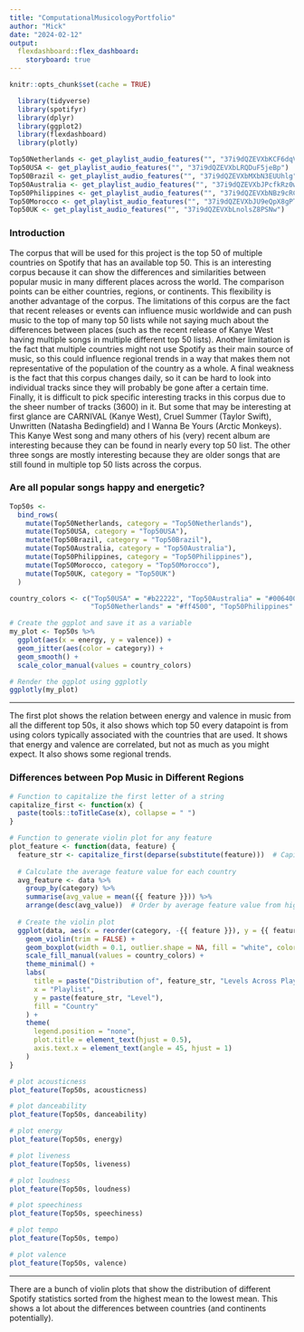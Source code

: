 ```yaml
---
title: "ComputationalMusicologyPortfolio"
author: "Mick"
date: "2024-02-12"
output:
  flexdashboard::flex_dashboard:
    storyboard: true
---
```


```r
knitr::opts_chunk$set(cache = TRUE)
```

```r
  library(tidyverse)
  library(spotifyr)
  library(dplyr)
  library(ggplot2)
  library(flexdashboard)
  library(plotly)
```

```r
Top50Netherlands <- get_playlist_audio_features("", "37i9dQZEVXbKCF6dqVpDkS")
Top50USA <- get_playlist_audio_features("", "37i9dQZEVXbLRQDuF5jeBp")
Top50Brazil <- get_playlist_audio_features("", "37i9dQZEVXbMXbN3EUUhlg")
Top50Australia <- get_playlist_audio_features("", "37i9dQZEVXbJPcfkRz0wJ0")
Top50Philippines <- get_playlist_audio_features("", "37i9dQZEVXbNBz9cRCSFkY")
Top50Morocco <- get_playlist_audio_features("", "37i9dQZEVXbJU9eQpX8gPT")
Top50UK <- get_playlist_audio_features("", "37i9dQZEVXbLnolsZ8PSNw")
```

### Introduction

The corpus that will be used for this project is the top 50 of multiple countries on Spotify that has an available top 50. This is an interesting corpus because it can show the differences and similarities between popular music in many different places across the world. The comparison points can be either countries, regions, or continents. This flexibility is another advantage of the corpus. The limitations of this corpus are the fact that recent releases or events can influence music worldwide and can push music to the top of many top 50 lists while not saying much about the differences between places (such as the recent release of Kanye West having multiple songs in multiple different top 50 lists). Another limitation is the fact that multiple countries might not use Spotify as their main source of music, so this could influence regional trends in a way that makes them not representative of the population of the country as a whole. A final weakness is the fact that this corpus changes daily, so it can be hard to look into individual tracks since they will probably be gone after a certain time. Finally, it is difficult to pick specific interesting tracks in this corpus due to the sheer number of tracks (3600) in it. But some that may be interesting at first glance are CARNIVAL (Kanye West), Cruel Summer (Taylor Swift), Unwritten (Natasha Bedingfield) and I Wanna Be Yours (Arctic Monkeys). This Kanye West song and many others of his (very) recent album are interesting because they can be found in nearly every top 50 list. The other three songs are mostly interesting because they are older songs that are still found in multiple top 50 lists across the corpus.

### Are all popular songs happy and energetic?

```r
Top50s <-
  bind_rows(
    mutate(Top50Netherlands, category = "Top50Netherlands"),
    mutate(Top50USA, category = "Top50USA"),
    mutate(Top50Brazil, category = "Top50Brazil"),
    mutate(Top50Australia, category = "Top50Australia"),
    mutate(Top50Philippines, category = "Top50Philippines"),
    mutate(Top50Morocco, category = "Top50Morocco"),
    mutate(Top50UK, category = "Top50UK")
  )
```

```r
country_colors <- c("Top50USA" = "#b22222", "Top50Australia" = "#006400", "Top50Brazil" = "#ffd700", 
                    "Top50Netherlands" = "#ff4500", "Top50Philippines" = "#0000ff", "Top50Morocco" = "#8b0000", "Top50UK" = "#000080")
```


```r
# Create the ggplot and save it as a variable
my_plot <- Top50s %>% 
  ggplot(aes(x = energy, y = valence)) + 
  geom_jitter(aes(color = category)) + 
  geom_smooth() + 
  scale_color_manual(values = country_colors)

# Render the ggplot using ggplotly
ggplotly(my_plot)
```

***

The first plot shows the relation between energy and valence in music from all the different top 50s, it also shows which top 50 every datapoint is from using colors typically associated with the countries that are used. It shows that energy and valence are correlated, but not as much as you might expect. It also shows some regional trends.

### Differences between Pop Music in Different Regions

```r
# Function to capitalize the first letter of a string
capitalize_first <- function(x) {
  paste(tools::toTitleCase(x), collapse = " ")
}

# Function to generate violin plot for any feature
plot_feature <- function(data, feature) {
  feature_str <- capitalize_first(deparse(substitute(feature)))  # Capitalize the first letter of the feature
  
  # Calculate the average feature value for each country
  avg_feature <- data %>%
    group_by(category) %>%
    summarise(avg_value = mean({{ feature }})) %>%
    arrange(desc(avg_value))  # Order by average feature value from high to low
  
  # Create the violin plot
  ggplot(data, aes(x = reorder(category, -{{ feature }}), y = {{ feature }}, fill = category)) +
    geom_violin(trim = FALSE) +
    geom_boxplot(width = 0.1, outlier.shape = NA, fill = "white", color = "black", alpha = 0.5) +
    scale_fill_manual(values = country_colors) +
    theme_minimal() +
    labs(
      title = paste("Distribution of", feature_str, "Levels Across Playlists"),
      x = "Playlist",
      y = paste(feature_str, "Level"),
      fill = "Country"
    ) +
    theme(
      legend.position = "none",
      plot.title = element_text(hjust = 0.5),
      axis.text.x = element_text(angle = 45, hjust = 1)
    )
}


```

```r
# plot acousticness
plot_feature(Top50s, acousticness)

# plot danceability
plot_feature(Top50s, danceability)

# plot energy
plot_feature(Top50s, energy)

# plot liveness
plot_feature(Top50s, liveness)

# plot loudness
plot_feature(Top50s, loudness)

# plot speechiness
plot_feature(Top50s, speechiness)

# plot tempo
plot_feature(Top50s, tempo)

# plot valence
plot_feature(Top50s, valence)
```

***

There are a bunch of violin plots that show the distribution of different Spotify statistics sorted from the highest mean to the lowest mean. This shows a lot about the differences between countries (and continents potentially).